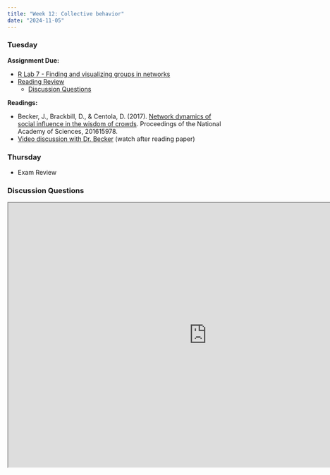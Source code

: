 ```yaml
---
title: "Week 12: Collective behavior"
date: "2024-11-05"
---
```


### Tuesday

**Assignment Due:**

* [R Lab 7 - Finding and visualizing groups in networks](/assignments/r_lab_7_%E2%80%93_groups_in_networks.qmd)
* [Reading Review](/syllabus/syllabus.qmd#reading-review-assignments)
    * [Discussion Questions](#discussion-questions)

**Readings:**

* Becker, J., Brackbill, D., & Centola, D. (2017). [Network dynamics of social influence in the wisdom of crowds](https://doi.org/10.1073/pnas.1615978114). Proceedings of the National Academy of Sciences, 201615978.
* [Video discussion with Dr. Becker](https://youtu.be/sdI-b5mfjH4) (watch after reading paper)

### Thursday

* Exam Review

### Discussion Questions

<iframe src="https://pollev-embeds.com/discourses/vdKmXYn8QtlscoGdLTk9z/respond" width="900px" height="600px"></iframe>